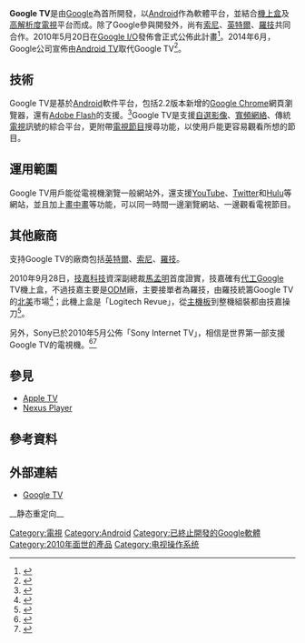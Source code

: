 {{distinguish|Android TV}}
{{about|2014年停止開發的智能電視平台|曾被稱為Google Play Movies & TV的視頻點播服務|Google TV}}
{{noteTA|G1=IT}}
{{Infobox OS
| name                   = Google TV
| logo                   = [[File:Google_tv_logo_(2010-2014).svg|File:Google tv logo (2010-2014).svg]]
| screenshot             = 
| caption                = 
| working_state          = 停止開發
| source_model           = 
| released               = {{Start date and age|2010|10|06|df=yes}}
| latest_release_version = 
| latest_release_date    = 
| website                = [http://www.google.com/tv/ www.google.com/tv]
| developer              = [[Google|Google]]、[[英特爾|英特爾]]和[[羅技|羅技]]等
| license                = 
| supported_platforms    = 
| programmed_in          = 
| ui                     = [[图形用户界面|图形]]
| kernel_type            = 
| updatemodel            =
| package_manager        =
}}

'''Google TV'''是由[[Google|Google]]為首所開發，以[[Android|Android]]作為軟體平台，並結合[[機上盒|機上盒]]及[[高解析度電視|高解析度電視]]平台而成。除了Google參與開發外，尚有[[索尼|索尼]]、[[英特爾|英特爾]]、[[羅技|羅技]]共同合作。2010年5月20日在[[Google_I/O|Google I/O]]發佈會正式公佈此計畫<ref name="engadget">{{cite web
  | title = Google TV turns on at I/O: runs Android and Flash, partnered with Sony, Logitech, and Intel
  | last = Patel
  | first = Nilay
  | date = 2010-05-20
  | url = http://www.engadget.com/2010/05/20/google-tv-turns-on-at-i-o/
  | accessdate = 2010-05-21
  | archive-date = 2017-09-19
  | archive-url = https://web.archive.org/web/20170919103510/https://www.engadget.com/2010/05/20/google-tv-turns-on-at-i-o/
  | dead-url = no
  }}</ref>。2014年6月，Google公司宣佈由[[Android_TV|Android TV]]取代Google TV<ref name="V">{{cite web|url=http://www.theverge.com/2014/6/25/5840424/google-announces-android-tv|title=Google officially unveils Android TV|work=[[The_Verge|The Verge]]|publisher=[[Vox_Media|Vox Media]]|first=Kwame|last=Opam|date=2014-06-25|accessdate=2014-06-27|archive-date=2016-07-07|archive-url=https://web.archive.org/web/20160707073727/http://www.theverge.com/2014/6/25/5840424/google-announces-android-tv|dead-url=no}}</ref>。

== 技術 ==
Google TV是基於[[Android|Android]]軟件平台，包括2.2版本新增的[[Google_Chrome|Google Chrome]]網頁瀏覽器，還有[[Adobe_Flash|Adobe Flash]]的支援。<ref>{{cite web | url = http://blogs.adobe.com/flashplatform/2010/05/flash_player_101_on_google_tv.html | author = Aditya Bansod | title = Flash Player 10.1 on Google TV | date = 2010-05-19 | accessdate = 2010-05-21 | deadurl = yes | archiveurl = https://web.archive.org/web/20100522072949/http://blogs.adobe.com/flashplatform/2010/05/flash_player_101_on_google_tv.html | archivedate = 2010-05-22 }}</ref>Google TV是支援[[自選影像|自選影像]]、[[寬頻網絡|寬頻網絡]]、傳統[[電視|電視]]訊號的綜合平台，更附帶[[電視節目|電視節目]]搜尋功能，以使用戶能更容易觀看所想的節目。

== 運用範圍 ==
Google TV用戶能從電視機瀏覽一般網站外，還支援[[YouTube|YouTube]]、[[Twitter|Twitter]]和[[Hulu|Hulu]]等網站，並且加上[[畫中畫|畫中畫]]等功能，可以同一時間一邊瀏覽網站、一邊觀看電視節目。

== 其他廠商 ==
支持Google TV的廠商包括[[英特爾|英特爾]]、[[索尼|索尼]]、[[羅技|羅技]]。

2010年9月28日，[[技嘉科技|技嘉科技]]資深副總裁[[馬孟明|馬孟明]]首度證實，技嘉確有[[代工|代工]]Google TV機上盒，不過技嘉主要是[[ODM|ODM]]廠，主要接單者為羅技，由羅技統籌Google TV的[[北美|北美]]市場<ref>{{cite web | url = http://www.avac.com.tw/newsInfo.php?news_id=333 | author = [[工商時報|工商時報]] | title = 技嘉打入Google TV供應鏈 | date = 2010-09-29 | accessdate = 2012-11-03 | deadurl = yes | archiveurl = https://web.archive.org/web/20160304202330/http://www.avac.com.tw/newsInfo.php?news_id=333 | archivedate = 2016-03-04 }}</ref>；此機上盒是「Logitech Revue」，從[[主機板|主機板]]到整機組裝都由技嘉操刀<ref>{{cite web | url = http://www.appledaily.com.tw/appledaily/article/finance/20100929/32846923/ | author = [[台灣蘋果日報|台灣蘋果日報]] | title = 技嘉打入Google TV供應鏈 | date = 2010-09-29 | accessdate = 2012-11-03 | archive-date = 2016-03-04 | archive-url = https://web.archive.org/web/20160304123246/http://www.appledaily.com.tw/appledaily/article/finance/20100929/32846923/ | dead-url = no }}</ref>。

另外，Sony已於2010年5月公佈「Sony Internet TV」，相信是世界第一部支援Google TV的電視機。<ref>{{cite web
  | title = Sony to Introduce 'SONY INTERNET TV' - World’s First TV Incorporating 'Google TV' Platform, Delivering Unprecedented TV-Internet Integration
  | date = 2010-05-20
  | url = http://news.sel.sony.com/en/press_room/corporate_news/release/57588.html
  | accessdate = 2010-05-21
  | archive-date = 2012-07-17
  | archive-url = https://web.archive.org/web/20120717054906/https://news.sel.sony.com/en/press_room/corporate_news/release/57588.html
  | dead-url = no
  }}</ref><ref>{{cite web
  | title = Sony introduces the world's first HDTV incorporating the Google TV platform.
  | date = 2010-05-20
  | url = http://discover.sonystyle.com/internettv/
  | accessdate = 2010-05-21
  | deadurl = yes
  | archiveurl = https://web.archive.org/web/20110710164938/http://discover.sonystyle.com/internettv/
  | archivedate = 2011-07-10
  }}</ref>

== 參見 ==
* [[Apple_TV|Apple TV]]
* [[Nexus_Player|Nexus Player]]

== 參考資料 ==
{{reflist}}

== 外部連結 ==
{{Commonscat}}
* [http://www.google.com/tv/ Google TV] {{Wayback|url=http://www.google.com/tv/ |date=20170118071358 }}

{{Google公司}}
{{Android other}}

[[Category:電視|Category:電視]]
[[Category:Android|Category:Android]]
[[Category:已終止開發的Google軟體|Category:已終止開發的Google軟體]]
[[Category:2010年面世的產品|Category:2010年面世的產品]]
[[Category:电视操作系统|Category:电视操作系统]]
__静态重定向__